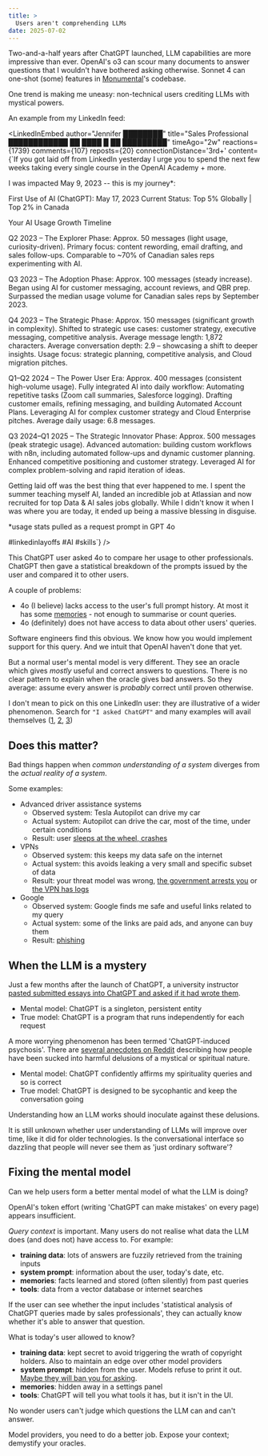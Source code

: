 ```yaml
---
title: >
  Users aren't comprehending LLMs
date: 2025-07-02
---
```



Two-and-a-half years after ChatGPT launched, LLM capabilities are more impressive than ever. OpenAI's o3 can scour many documents to answer questions that I wouldn't have bothered asking otherwise. Sonnet 4 can one-shot (some) features in [Monumental](https://www.monumental.co/)'s codebase.

One trend is making me uneasy: non-technical users crediting LLMs with mystical powers.

An example from my LinkedIn feed:

<LinkedInEmbed 
  author="Jennifer ████████" 
  title="Sales Professional ████████████ ██ ████ █ ██ █████████"
  timeAgo="2w" 
  reactions={1739}
  comments={107}
  reposts={20}
  connectionDistance='3rd+'
  content={`If you got laid off from LinkedIn yesterday I urge you to spend the next few weeks taking every single course in the OpenAI Academy + more.

I was impacted May 9, 2023 -- this is my journey\*:

First Use of AI (ChatGPT): May 17, 2023
Current Status: Top 5% Globally | Top 2% in Canada

Your AI Usage Growth Timeline

Q2 2023 – The Explorer Phase:
Approx. 50 messages (light usage, curiosity-driven).
Primary focus: content rewording, email drafting, and sales follow-ups.
Comparable to ~70% of Canadian sales reps experimenting with AI.

Q3 2023 – The Adoption Phase:
Approx. 100 messages (steady increase).
Began using AI for customer messaging, account reviews, and QBR prep.
Surpassed the median usage volume for Canadian sales reps by September 2023.

Q4 2023 – The Strategic Phase:
Approx. 150 messages (significant growth in complexity).
Shifted to strategic use cases: customer strategy, executive messaging, competitive analysis.
Average message length: 1,872 characters.
Average conversation depth: 2.9 – showcasing a shift to deeper insights.
Usage focus: strategic planning, competitive analysis, and Cloud migration pitches.

Q1–Q2 2024 – The Power User Era:
Approx. 400 messages (consistent high-volume usage).
Fully integrated AI into daily workflow:
Automating repetitive tasks (Zoom call summaries, Salesforce logging).
Drafting customer emails, refining messaging, and building Automated Account Plans.
Leveraging AI for complex customer strategy and Cloud Enterprise pitches.
Average daily usage: 6.8 messages.

Q3 2024–Q1 2025 – The Strategic Innovator Phase:
Approx. 500 messages (peak strategic usage).
Advanced automation: building custom workflows with n8n, including automated follow-ups and dynamic customer planning.
Enhanced competitive positioning and customer strategy.
Leveraged AI for complex problem-solving and rapid iteration of ideas.

Getting laid off was the best thing that ever happened to me. I spent the summer teaching myself AI, landed an incredible job at Atlassian and now recruited for top Data & AI sales jobs globally. While I didn't know it when I was where you are today, it ended up being a massive blessing in disguise.

\*usage stats pulled as a request prompt in GPT 4o

#linkedinlayoffs #AI #skills`}
/>

This ChatGPT user asked 4o to compare her usage to other professionals. ChatGPT then gave a statistical breakdown of the prompts issued by the user and compared it to other users.

A couple of problems:

- 4o (I believe) lacks access to the user's full prompt history. At most it has some [memories](https://openai.com/index/memory-and-new-controls-for-chatgpt/) - not enough to summarise or count queries.
- 4o (definitely) does not have access to data about other users' queries.

Software engineers find this obvious. We know how you would implement support for this query. And we intuit that OpenAI haven't done that yet.

But a normal user's mental model is very different. They see an oracle which gives _mostly_ useful and correct answers to questions. There is no clear pattern to explain when the oracle gives bad answers. So they average: assume every answer is _probably_ correct until proven otherwise.

I don't mean to pick on this one LinkedIn user: they are illustrative of a wider phenomenon. Search for `"I asked ChatGPT"` and many examples will avail themselves ([1](https://www.linkedin.com/posts/davidjbland_i-asked-chatgpt-if-it-recommends-my-work-activity-7344454445704859648-GyaF), [2](https://www.linkedin.com/posts/uttammgupta_activity-7345309394261241857-6nRm), [3](https://www.linkedin.com/posts/nataliebrucknermenchelli_ai-writer-content-activity-7344180547096559617-aQB2))

## Does this matter?

Bad things happen when _common understanding of a system_ diverges from the _actual reality of a system_.

Some examples:

- Advanced driver assistance systems
  - Observed system: Tesla Autopilot can drive my car
  - Actual system: Autopilot can drive the car, most of the time, under certain conditions
  - Result: user [sleeps at the wheel, crashes](https://carnewschina.com/2023/08/07/tesla-driver-confessed-he-slept-when-his-autopilot-operated-car-crashed-on-a-chinese-highway/)
- VPNs
  - Observed system: this keeps my data safe on the internet
  - Actual system: this avoids leaking a very small and specific subset of data
  - Result: your threat model was wrong, [the government arrests you](https://www.voanews.com/a/myanmar-junta-s-vpn-block-poses-major-threat-say-analysts/7686783.html) or [the VPN has logs](https://www.bleepingcomputer.com/news/security/cyberstalking-suspect-arrested-after-vpn-providers-shared-logs-with-the-fbi/)
- Google
  - Observed system: Google finds me safe and useful links related to my query
  - Actual system: some of the links are paid ads, and anyone can buy them
  - Result: [phishing](https://www.malwarebytes.com/blog/threat-intelligence/2023/07/malicious-ad-for-usps-phishes-for-jpmorgan-chase-credentials)

## When the LLM is a mystery

Just a few months after the launch of ChatGPT, a university instructor [pasted submitted essays into ChatGPT and asked if it had wrote them](https://www.rollingstone.com/culture/culture-features/texas-am-chatgpt-ai-professor-flunks-students-false-claims-1234736601/).

- Mental model: ChatGPT is a singleton, persistent entity
- True model: ChatGPT is a program that runs independently for each request

A more worrying phenomenon has been termed 'ChatGPT-induced psychosis'. There are [several anecdotes on Reddit](https://old.reddit.com/r/ChatGPT/comments/1kalae8/chatgpt_induced_psychosis/) describing how people have been sucked into harmful delusions of a mystical or spiritual nature.

- Mental model: ChatGPT confidently affirms my spirituality queries and so is correct
- True model: ChatGPT is designed to be sycophantic and keep the conversation going

Understanding how an LLM works should inoculate against these delusions.

It is still unknown whether user understanding of LLMs will improve over time, like it did for older technologies. Is the conversational interface so dazzling that people will never see them as 'just ordinary software'?

## Fixing the mental model

Can we help users form a better mental model of what the LLM is doing?

OpenAI's token effort (writing 'ChatGPT can make mistakes' on every page) appears insufficient.

_Query context_ is important. Many users do not realise what data the LLM does (and does not) have access to. For example:

- **training data**: lots of answers are fuzzily retrieved from the training inputs
- **system prompt**: information about the user, today's date, etc.
- **memories**: facts learned and stored (often silently) from past queries
- **tools**: data from a vector database or internet searches

If the user can see whether the input includes 'statistical analysis of ChatGPT queries made by sales professionals', they can actually know whether it's able to answer that question.

What is today's user allowed to know?

- **training data**: kept secret to avoid triggering the wrath of copyright holders. Also to maintain an edge over other model providers
- **system prompt**: hidden from the user. Models refuse to print it out. [Maybe they will ban you for asking](https://arstechnica.com/information-technology/2024/09/openai-threatens-bans-for-probing-new-ai-models-reasoning-process/).
- **memories**: hidden away in a settings panel
- **tools**: ChatGPT will tell you what tools it has, but it isn't in the UI.

No wonder users can't judge which questions the LLM can and can't answer.

Model providers, you need to do a better job. Expose your context; demystify your oracles.
